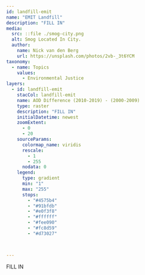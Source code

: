 ---
id: landfill-emit
name: "EMIT Landfill"
description: "FILL IN"
media:
  src: ::file ./smog-city.png
  alt: Smog Located In City.
  author:
    name: Nick van den Berg
    url: https://unsplash.com/photos/2vb-_3t6YCM
taxonomy:
  - name: Topics
    values:
      - Environmental Justice
layers:
  - id: landfill-emit
    stacCol: landfill-emit
    name: AOD Difference (2010-2019) - (2000-2009)
    type: raster
    description: "FILL IN"
    initialDatetime: newest
    zoomExtent:
      - 0
      - 20
    sourceParams:
      colormap_name: viridis
      rescale:
        - 1
        - 255
      nodata: 0
    legend:
      type: gradient
      min: "1"
      max: "255"
      stops:
        - "#4575b4"
        - "#91bfdb"
        - "#e0f3f8"
        - "#ffffff"
        - "#fee090"
        - "#fc8d59"
        - "#d73027"


  
---

<Block>
  <Prose>

FILL IN

  </Prose>
</Block>